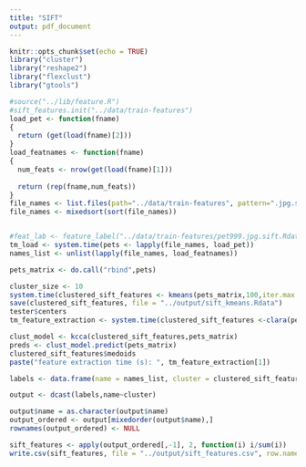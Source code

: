 ```yaml
---
title: "SIFT"
output: pdf_document
---
```


```r
knitr::opts_chunk$set(echo = TRUE)
library("cluster")
library("reshape2")
library("flexclust")
library("gtools")
```

```r
#source("../lib/feature.R")
#sift_features.init("../data/train-features")
load_pet <- function(fname)
{
  return (get(load(fname)[2]))
}
load_featnames <- function(fname)
{
  num_feats <- nrow(get(load(fname)[1]))
  
  return (rep(fname,num_feats))
}
file_names <- list.files(path="../data/train-features", pattern=".jpg.sift.Rdata",all.files=T, full.names=T, no.. = F)
file_names <- mixedsort(sort(file_names))


#feat_lab <- feature_label("../data/train-features/pet999.jpg.sift.Rdata")
tm_load <- system.time(pets <- lapply(file_names, load_pet))
names_list <- unlist(lapply(file_names, load_featnames))

pets_matrix <- do.call("rbind",pets)

cluster_size <- 10
system.time(clustered_sift_features <- kmeans(pets_matrix,100,iter.max = 100, algorithm="MacQueen"))
save(clustered_sift_features, file = "../output/sift_kmeans.Rdata")
tester$centers
tm_feature_extraction <- system.time(clustered_sift_features <-clara(pets_matrix,cluster_size,samples = 5))

clust_model <- kcca(clustered_sift_features,pets_matrix)
preds <- clust_model.predict(pets_matrix)
clustered_sift_features$medoids
paste("feature extraction time (s): ", tm_feature_extraction[1])

labels <- data.frame(name = names_list, cluster = clustered_sift_features$cluster)

output <- dcast(labels,name~cluster)

output$name = as.character(output$name)
output_ordered <- output[mixedorder(output$name),]
rownames(output_ordered) <- NULL

sift_features <- apply(output_ordered[,-1], 2, function(i) i/sum(i))
write.csv(sift_features, file = "../output/sift_features.csv", row.names = FALSE)
```